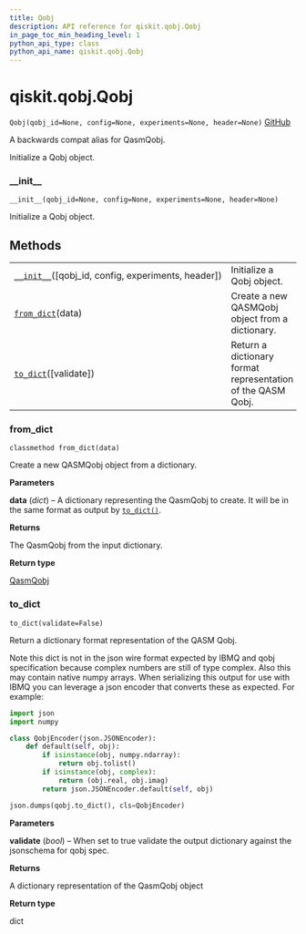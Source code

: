 ```yaml
---
title: Qobj
description: API reference for qiskit.qobj.Qobj
in_page_toc_min_heading_level: 1
python_api_type: class
python_api_name: qiskit.qobj.Qobj
---
```


# qiskit.qobj.Qobj

<span id="qiskit.qobj.Qobj" />

`Qobj(qobj_id=None, config=None, experiments=None, header=None)` [GitHub](https://github.com/qiskit/qiskit/tree/stable/0.18/qiskit/qobj/__init__.py "view source code")

A backwards compat alias for QasmQobj.

Initialize a Qobj object.

### \_\_init\_\_

<span id="qiskit.qobj.Qobj.__init__" />

`__init__(qobj_id=None, config=None, experiments=None, header=None)`

Initialize a Qobj object.

## Methods

|                                                                                                                |                                                             |
| -------------------------------------------------------------------------------------------------------------- | ----------------------------------------------------------- |
| [`__init__`](#qiskit.qobj.Qobj.__init__ "qiskit.qobj.Qobj.__init__")(\[qobj\_id, config, experiments, header]) | Initialize a Qobj object.                                   |
| [`from_dict`](#qiskit.qobj.Qobj.from_dict "qiskit.qobj.Qobj.from_dict")(data)                                  | Create a new QASMQobj object from a dictionary.             |
| [`to_dict`](#qiskit.qobj.Qobj.to_dict "qiskit.qobj.Qobj.to_dict")(\[validate])                                 | Return a dictionary format representation of the QASM Qobj. |

### from\_dict

<span id="qiskit.qobj.Qobj.from_dict" />

`classmethod from_dict(data)`

Create a new QASMQobj object from a dictionary.

**Parameters**

**data** (*dict*) – A dictionary representing the QasmQobj to create. It will be in the same format as output by [`to_dict()`](#qiskit.qobj.Qobj.to_dict "qiskit.qobj.Qobj.to_dict").

**Returns**

The QasmQobj from the input dictionary.

**Return type**

[QasmQobj](qiskit.qobj.QasmQobj "qiskit.qobj.QasmQobj")

### to\_dict

<span id="qiskit.qobj.Qobj.to_dict" />

`to_dict(validate=False)`

Return a dictionary format representation of the QASM Qobj.

Note this dict is not in the json wire format expected by IBMQ and qobj specification because complex numbers are still of type complex. Also this may contain native numpy arrays. When serializing this output for use with IBMQ you can leverage a json encoder that converts these as expected. For example:

```python
import json
import numpy

class QobjEncoder(json.JSONEncoder):
    def default(self, obj):
        if isinstance(obj, numpy.ndarray):
            return obj.tolist()
        if isinstance(obj, complex):
            return (obj.real, obj.imag)
        return json.JSONEncoder.default(self, obj)

json.dumps(qobj.to_dict(), cls=QobjEncoder)
```

**Parameters**

**validate** (*bool*) – When set to true validate the output dictionary against the jsonschema for qobj spec.

**Returns**

A dictionary representation of the QasmQobj object

**Return type**

dict

